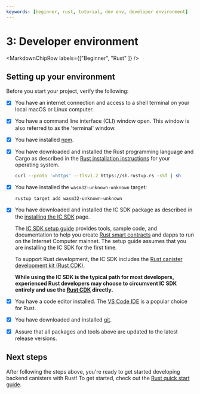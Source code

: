 ```yaml
---
keywords: [beginner, rust, tutorial, dev env, developer environment]
---
```



# 3: Developer environment

<MarkdownChipRow labels={["Beginner", "Rust" ]} />

## Setting up your environment

Before you start your project, verify the following:

- [x] You have an internet connection and access to a shell terminal on your local macOS or Linux computer.

- [x] You have a command line interface (CLI) window open. This window is also referred to as the 'terminal' window.

- [x] You have installed [npm](https://docs.npmjs.com/downloading-and-installing-node-js-and-npm).

- [x] You have downloaded and installed the Rust programming language and Cargo as described in the [Rust installation instructions](https://doc.rust-lang.org/book/ch01-01-installation.html) for your operating system.

    ``` bash
    curl --proto '=https' --tlsv1.2 https://sh.rustup.rs -sSf | sh
    ```

- [x] You have installed the `wasm32-unknown-unknown` target:

    ``` bash
    rustup target add wasm32-unknown-unknown
    ```

- [x]  You have downloaded and installed the IC SDK package as described in the [installing the IC SDK](/docs/current/developer-docs/getting-started/install/) page.

    The [IC SDK setup guide](/docs/current/developer-docs/getting-started/install/) provides tools, sample code, and documentation to help you create [Rust smart contracts](/docs/current/developer-docs/smart-contracts/write/overview) and dapps to run on the Internet Computer mainnet. The setup guide assumes that you are installing the IC SDK for the first time.

    To support Rust development, the IC SDK includes the [Rust canister development kit (Rust CDK)](https://github.com/dfinity/cdk-rs).

    **While using the IC SDK is the typical path for most developers, experienced Rust developers may choose to circumvent IC SDK entirely and use the [Rust CDK](https://github.com/dfinity/cdk-rs) directly.**

- [x] You have a code editor installed. The [VS Code IDE](https://code.visualstudio.com/download) is a popular choice for Rust.

- [x] You have downloaded and installed [git](https://git-scm.com/downloads).

- [x] Assure that all packages and tools above are updated to the latest release versions.

## Next steps

After following the steps above, you're ready to get started developing backend canisters with Rust! To get started, check out the [Rust quick start guide](./4-quickstart.mdx).

